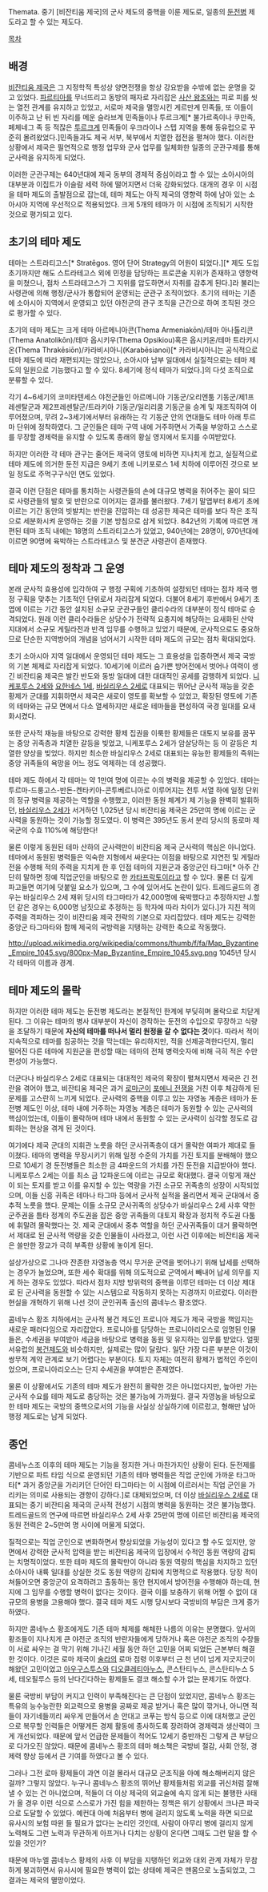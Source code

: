 Themata. 중기 [비잔티움 제국]의 군사 제도의 중핵을 이룬 제도로, 일종의 [[둔전]]병 제도라고 할 수 있는 제도다.

[[목차]]
== 배경 ==
[[비잔티움 제국]]은 그 지정학적 특성상 양면전쟁을 항상 강요받을 수밖에 없는 운명을 갖고 있었다. [[파르티아]]를 무너뜨리고 동방의 패자로 자리잡은 [[사산 왕조]]와는 피로 피를 씻는 열전 관계를 유지하고 있었고, 서로마 제국을 멸망시킨 게르만계 민족들, 또 이들이 이주하고 난 뒤 빈 자리를 메운 슬라브계 민족들이나 투르크계[* 불가르족이나 쿠만족, 페체네그 족 등 적잖은 [[투르크]]계 민족들이 우크라이나 스텝 지역을 통해 동유럽으로 꾸준히 몰려왔었다.]민족들과도 제국 서부, 북부에서 치열한 접전을 펼쳐야 했다. 이러한 상황에서 제국은 필연적으로 행정 업무와 군사 업무를 일체화한 일종의 군관구제를 통해 군사력을 유지하게 되었다.

이러한 군관구제는 640년대에 제국 동부의 경제적 중심이라고 할 수 있는 소아시아의 대부분과 이집트가 이슬람 세력 하에 떨어지면서 더욱 강화되었다. 대개의 경우 이 시점을 테마 제도의 출발점으로 잡는데, 테마 제도는 아직 제국의 영향력 하에 남아 있는 소아시아 지역에 우선적으로 적용되었다. 크게 5개의 테마가 이 시점에 조직되기 시작한 것으로 평가되고 있다.

== 초기의 테마 제도 ==
테마는 스트라티고스[* Stratēgos. 영어 단어 Strategy의 어원이 되었다.][* 제도 도입 초기까지만 해도 스트라테고스 외에 민정을 담당하는 프로콘술 지위가 존재하고 영향력을 미쳤으나, 점차 스트라테고스가 그 지위를 압도하면서 자취를 감추게 된다.]라 불리는 사령관에 의해 행정/군사가 통합되어 운영되는 군관구 조직이었다. 초기의 테마는 기존에 소아시아 지역에서 운영되고 있던 야전군의 관구 조직을 근간으로 하여 조직된 것으로 평가할 수 있다.

초기의 테마 제도는 크게 테마 아르메니아콘(Thema Armeniakōn)/테마 아나톨리콘(Thema Anatolikōn)/테마 옵시키우(Thema Opsikiou)혹은 옵시키온/테마 트라키시온(Thema Thrakēsiōn)/카라비시아니(Karabēsianoi)[* 카라비시아니는 공식적으로 테마 제도에 따라 재편되지는 않았으나, 소아시아 남부 일대에서 실질적으로는 테마 제도의 일원으로 기능했다고 할 수 있다. 8세기에 정식 테마가 되었다.]의 다섯 조직으로 분류할 수 있다. 

각기 4~6세기의 코미타텐세스 야전군들인 아르메니아 기동군/오리엔툼 기동군/제1프레센탈군과 제2프레센탈군/트라키아 기동군/일리리쿰 기동군을 승계 및 재조직하여 이루어졌으며, 무려 2~3세기에서부터 유래하는 각 기동군 안의 연대들도 테마 아래 투르마 단위에 정착하였다. 그 군인들은 테마 구역 내에 거주하면서 가족을 부양하고 스스로를 무장할 경제력을 유지할 수 있도록 종래의 황실 영지에서 토지를 수여받았다.

하지만 이러한 각 테마 관구는 줄어든 제국의 영토에 비하면 지나치게 컸고, 실질적으로 테마 제도에 의거한 둔전 지급은 9세기 초에 니키포로스 1세 치하에 이루어진 것으로 보일 정도로 주먹구구식인 면도 있었다.

결국 이런 단점은 테마를 통치하는 사령관들의 손에 대규모 병력을 쥐어주는 꼴이 되므로 사령관들의 발호 및 반란으로 이어지는 결과를 불러왔다. 7세기 말엽부터 8세기 초에 이르는 기간 동안의 빗발치는 반란을 진압하는 데 성공한 제국은 테마를 보다 작은 조직으로 세분화시켜 운영하는 것을 기본 방침으로 삼게 되었다. 842년의 기록에 따르면 개편된 테마 조직 내에는 18명의 스트라티고스가 있었고, 940년에는 28명이, 970년대에 이르면 90명에 육박하는 스트라테고스 및 분견군 사령관이 존재했다.

== 테마 제도의 정착과 그 운영 ==
본래 군사적 효용성에 입각하여 구 행정 구획에 기초하여 설정되던 테마는 점차 제국 행정 구획을 맞추는 기초적인 단위로서 자리잡게 되었다. 더불어 8세기 후반에서 9세기 초엽에 이르는 기간 동안 설치된 소규모 군관구들인 클리수라의 대부분이 정식 테마로 승격되었다. 원래 이런 클리수라들은 상당수가 전략적 요충지에 해당하는 요새화된 산악 지대에서 소규모 게릴라전과 반격 임무를 수행하고 있었기 때문에, 군사적으로도 중요하므로 단순한 지역방어의 개념을 넘어서기 시작한 테마 제도의 규모는 점차 확대되었다.

초기 소아시아 지역 일대에서 운영되던 테마 제도는 그 효용성을 입증하면서 제국 국방의 기본 체제로 자리잡게 되었다. 10세기에 이르러 숨가쁜 방어전에서 벗어나 여력이 생긴 비잔티움 제국은 발칸 반도와 동방 일대에 대한 대대적인 공세를 감행하게 되었다. [[니케포루스 2세]]와 [[요한네스 1세]], [[바실리우스 2세]]로 대표되는 뛰어난 군사적 재능을 갖춘 황제가 군대를 지휘하면서 제국은 새로이 영토를 확보할 수 있었고, 확장된 영토에 기존의 테마와는 규모 면에서 다소 열세하지만 새로운 테마들을 편성하여 국경 일대를 요새화시켰다.

또한 군사적 재능을 바탕으로 강력한 황제 집권을 이룩한 황제들은 대토지 보유를 꿈꾸는 중앙 귀족층과 치열한 갈등을 빚었고, 니케포루스 2세가 암살당하는 등 이 갈등은 치열한 양상을 빚었다. 하지만 최소한 바실리우스 2세로 대표되는 유능한 황제들의 즉위는 중앙 귀족들의 욕망을 어느 정도 억제하는 데 성공했다.

테마 제도 하에서 각 테마는 약 1만여 명에 이르는 수의 병력을 제공할 수 있었다. 테마는 투르마-드룽고스-반돈-켄타키아-콘투베르니아로 이루어지는 전투 서열 하에 일정 단위의 정규 병력을 제공하는 역할을 수행했고, 이러한 동원 체계가 제 기능을 완벽히 발휘하던, [[바실리우스 2세]]가 서거하던 1,025년 당시 비잔티움 제국은 25만여 명에 이르는 군사력을 동원하는 것이 가능할 정도였다. 이 병력은 395년도 동서 분리 당시의 동로마 제국군의 수효 110%에 해당한다! 

물론 이렇게 동원된 테마 산하의 군사력만이 비잔티움 제국 군사력의 핵심은 아니었다. 테마에서 동원된 병력들은 익숙한 지형에서 싸운다는 이점을 바탕으로 지연전 및 게릴라전을 수행해 적의 주력을 지치게 한 후 인접 테마의 지원군과 중앙군인 타그마[* 아주 간단히 말하면 정예 직업군인을 바탕으로 한 [[카타프락토이]]라고 할 수 있다. 물론 더 깊게 파고들면 여기에 덧붙일 요소가 있으며, 그 수에 있어서도 논란이 있다. 트레드골드의 경우는 바실리우스 2세 재위 당시의 타그마타가 42,000명에 육박했다고 추정하지만 J.할던 같은 경우는 6,000명 남짓으로 추정하는 등 학자에 따라 차이가 있다.]가 지친 적의 주력을 격파하는 것이 비잔티움 제국 전략의 기본으로 자리잡았다. 테마 제도는 강력한 중앙군 타그마타와 함께 제국의 국방력을 지탱하는 강력한 축으로 작동했다.

http://upload.wikimedia.org/wikipedia/commons/thumb/f/fa/Map_Byzantine_Empire_1045.svg/800px-Map_Byzantine_Empire_1045.svg.png
1045년 당시 각 테마의 이름과 경계.

== 테마 제도의 몰락 ==
하지만 이러한 테마 제도는 둔전병 제도라는 본질적인 한계에 부딪히며 몰락으로 치닫게 된다. 그 이유는 테마의 병사 대부분이 자신이 경작하는 둔전의 수입으로 무장하고 식량을 조달하기 때문에 '''자신의 테마를 떠나서 멀리 원정을 갈 수 없다는 것'''이다. 따라서 적이 지속적으로 테마를 침공하는 것을 막는데는 유리하지만, 적을 선제공격한다던지, 멀리 떨어진 다른 테마에 지원군을 편성할 때는 테마의 전체 병력숫자에 비해 극히 적은 수만 편성이 가능했다.

더군다나 바실리우스 2세로 대표되는 대대적인 제국의 확장이 펼쳐지면서 제국은 긴 전란을 겪어야 했고, 비잔티움 제국은 과거 [[로마군]]이 [[포에니 전쟁]]을 거친 이후 체감하게 된 문제를 고스란히 느끼게 되었다. 군사력의 중핵을 이루고 있는 자영농 계층은 테마가 둔전병 제도인 이상, 테마 내에 거주하는 자영농 계층은 테마가 동원할 수 있는 군사력의 핵심이었는데, 이들이 몰락하며 테마 내에서 동원할 수 있는 군사력이 심각할 정도로 감퇴하는 현상을 겪게 된 것이다. 

여기에다 제국 군대의 지휘관 노릇을 하던 군사귀족층이 대거 몰락한 여파가 제대로 들이쳤다. 테마의 병력을 무장시키기 위해 일정 수준의 가치를 가진 토지를 분배해야 했으므로 10세기 경 둔전병들은 최소한 금 4파운드의 가치를 가진 둔전을 지급받아야 했다. 니케포루스 2세는 이를 최소 금 12파운드에 이르는 규모로 확대했다. 결국 이렇게 재산이 되는 토지를 받고 이를 유지할 수 있는 역량을 가진 소규모 귀족층의 성장이 시작되었으며, 이들 신흥 귀족은 테마나 타그마 등에서 군사적 실적을 올리면서 제국 군대에서 중추적 노릇을 했다. 문제는 이들 소규모 군사귀족의 상당수가 바실리우스 2세 사후 약한 군주권을 틈타 정계의 주도권을 잡은 중앙 귀족들의 대토지 확장과 정치적 주도권 다툼에 휘말려 몰락했다는 것. 제국 군대에서 중추 역할을 하던 군사귀족들이 대거 몰락하면서 제대로 된 군사적 역량을 갖춘 인물들이 사라졌고, 이런 사건 이후에는 비잔티움 제국은 쓸만한 장교가 극히 부족한 상황에 놓이게 된다.

설상가상으로 그나마 잔존한 자영농층 역시 무거운 군역을 벗어나기 위해 납세를 선택하는 경우가 늘었으며, 또한 세수 확대를 위해 의도적으로 군역에서 빼내어 납세 의무를 지게 하는 경우도 있었다. 따라서 점차 지방 방위력의 중핵을 이루던 테마는 더 이상 제대로 된 군사력을 동원할 수 있는 시스템으로 작동하지 못하는 지경까지 이르렀다. 이러한 현실을 개혁하기 위해 나선 것이 군인귀족 출신의 콤네누스 황조였다.

콤네누스 황조 치하에서는 군사적 봉건 제도인 프로니아 제도가 제국 국방을 책임지는 새로운 패러다임으로 자리잡았다. 프로니아를 담당하는 프로니아리오스로 임명된 인물들은, 수세권을 부여받아 세금을 바탕으로 병력을 동원 및 유지하는 임무를 받았다. 얼핏 서유럽의 [[봉건제도]]와 비슷하지만, 실제로는 많이 달랐다. 일단 가장 다른 부분은 이것이 쌍무적 계약 관계로 보기 어렵다는 부분이다. 토지 자체는 여전히 황제가 법적인 주인이었으며, 프로니아리오스는 단지 수세권을 부여받은 존재였다.

물론 이 상황에서도 기존의 테마 제도가 완전히 몰락한 것은 아니었다지만, 높아만 가는 군사적 수요를 테마 제도로 충당하는 것은 불가능에 가까웠다. 결국 자영농을 바탕으로 한 테마 제도는 국방의 중핵으로서의 기능을 사실상 상실하기에 이르렀고, 형해만 남아 행정 제도로는 남게 되었다. 

== 종언 ==
콤네누스조 이후의 테마 제도는 기능을 정지한 거나 마찬가지인 상황이 된다. 둔전제를 기반으로 파트 타임 식으로 운영되던 기존의 테마 병력들은 직업 군인에 가까운 타그마타[* 과거 중앙군을 가리키던 단어인 타그마타는 이 시점에 이르러서는 직업 군인을 가리키는 의미로 사용되는 경향이 강하다.]로 대체되었으며, 더 이상 [[바실리우스 2세]]로 대표되는 중기 비잔티움 제국의 군사적 전성기 시점의 병력을 동원하는 것은 불가능했다. 트레드골드의 연구에 따르면 바실리우스 2세 사후 25만여 명에 이르던 비잔티움 제국의 동원 전력은 2~5만여 명 사이에 머물게 되었다.

질적으로는 직업 군인으로 변화하면서 향상되었을 가능성이 있다고 할 수도 있지만, 양면에서 강력한 군사적 압력을 받는 비잔티움 제국의 입장에서 수적인 동원 역량의 감퇴는 치명적이었다. 또한 테마 제도의 몰락만이 아니라 동원 역량의 핵심을 차지하고 있던 소아시아 내륙 일대를 상실한 것도 동원 역량의 감퇴에 치명적으로 작용했다. 당장 적이 쳐들어오면 중앙군이 요격하려고 출동하는 동안 현지에서 방어전을 수행해야 하는데, 현지에 그 임무를 수행할 병력이 없다는 것이다. 결국 이를 보충하기 위해 어쩔 수 없이 대규모의 용병을 고용해야 했다. 결국 테마 제도 시행 당시보다 국방비의 부담은 크게 증가하였다. 

하지만 콤네누스 황조에게도 기존 테마 체제를 해체한 나름의 이유는 분명했다. 앞서의 황조들이 지나치게 큰 야전군 조직의 반란자들에게 당하거나 혹은 야전군 조직의 수장들이 서로 싸우는 걸 막기 위해 기나긴 세월 동안 하던 고민을 어찌 되었든 근본부터 해결한 것이다. 이것은 로마 제국이 [[술라]]의 로마 점령 이후부터 근 천 년이 넘게 지긋지긋이 해왔던 고민이었고 [[아우구스투스]]와 [[디오클레티아누스]], 콘스탄티누스, 콘스탄티누스 5세, 테오필루스 등의 난다긴다하는 황제들도 결코 해소할 수가 없는 문제기도 하였다.  

물론 국방비 부담이 커지고 인력이 부족해진다는 큰 단점이 있었지만, 콤네누스 황조는 특유의 능수능란한 외교력으로 용병을 공짜로 제공 받거나 혹은 많이 깎거나, 아니면 적들이 자기네들끼리 싸우게 만들어서 손 안대고 코푸는 방식 등으로 이에 대처했고 군인으로 복무할 인력들은 어떻게든 경제 활동에 종사하도록 장려하여 경제력과 생산력이 크게 개선되었다. 때문에 앞서 언급한 문제들이 적어도 12세기 중반까진 그렇게 큰 부담으로 다가오진 않았다. 때문에 콤네누스 황조의 테마 해소책은 국방비 절감, 사회 안정, 경제력 향상 등에서 큰 기여를 하였다고 볼 수 있다. 

그러나 그전 로마 황제들이 과연 이걸 몰라서 대규모 군조직을 아예 해소해버리지 않은 걸까? 그렇지 않았다. 누구나 콤네누스 황조의 뛰어난 황제들처럼 외교를 귀신처럼 잘해낼 수 있는 건 아니었으며, 적들이 더 이상 제국의 외교술에 속지 않게 되는 불행한 사태가 올 경우 이런 식으로 스스로가 가진 힘을 제한하는 정책은 위기 상황에서 크나큰 파국으로 도달할 수 있었다. 예컨대 아예 처음부터 병에 걸리지 않도록 노력을 하면 되므로 유사시의 보험 따윈 들 필요가 없다는 논리인 것인데, 사람이 아무리 병에 걸리지 않게 노력해도 그런 노력과 무관하게 아프거나 다치는 상황이 온다면 그때도 그런 말을 할 수 있을 것인가? 

때문에 마누엘 콤네누스 황제의 사후 이 부담을 지탱하던 외교와 대외 관계 자체가 무참하게 붕괴하면서 유사시에 필요한 병력이 없는 상태에 제국은 맨몸으로 노출되었고, 그 결과는  제국의 멸망이었다. 
